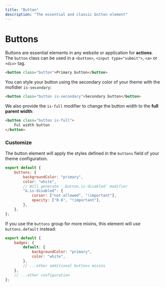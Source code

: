 ```yaml
---
title: "Button"
description: "The essential and classic button element"
---
```


# Buttons

Buttons are essential elements in any website or application for **actions**. The `button` class can be used in a `<button>`, `<input type="submit">`, `<a>` or `<div>` tag.

```html live=true
<button class="button">Primary button</button>
```

You can style your button using the secondary color of your theme with the mofidier `is-secondary`:

```html live=true
<button class="button is-secondary">Secondary button</button>
```

We also provide the `is-full` modifier to change the button width to the **full parent width**:

```html live=true
<button class="button is-full">
    Ful width button
</button>
```

### Customize

The button element will apply the styles defined in the `buttons` field of your theme configuration.

```js title=siimple.config.js
export default {
    buttons: {
        backgroundColor: "primary",
        color: "white",
        // Will generate '.button.is-disabled' modifier
        "&.is-disabled": {
            cursor: ["not-allowed", "!important"],
            opacity: ["0.6", "!important"],
        },
    },
};
```

If you use the `buttons` group for more mixins, this element will use `buttons.default` instead:

```js title=siimple.config.js
export default {
    badges: {
        default: {
            backgroundColor: "primary",
            color: "white",
        },
        // ...other additional buttons mixins
    },
    // ...other configuration
};
```
